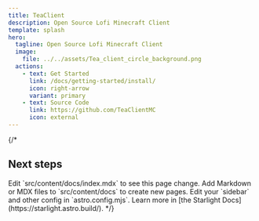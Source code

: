 ```yaml
---
title: TeaClient
description: Open Source Lofi Minecraft Client
template: splash
hero:
  tagline: Open Source Lofi Minecraft Client
  image:
    file: ../../assets/Tea_client_circle_background.png
  actions:
    - text: Get Started
      link: /docs/getting-started/install/
      icon: right-arrow
      variant: primary
    - text: Source Code
      link: https://github.com/TeaClientMC
      icon: external
---
```

{/* 

## Next steps

<CardGrid stagger>
	<Card title="Update content" icon="pencil">
		Edit `src/content/docs/index.mdx` to see this page change.
	</Card>
	<Card title="Add new content" icon="add-document">
		Add Markdown or MDX files to `src/content/docs` to create new pages.
	</Card>
	<Card title="Configure your site" icon="setting">
		Edit your `sidebar` and other config in `astro.config.mjs`.
	</Card>
	<Card title="Read the docs" icon="open-book">
		Learn more in [the Starlight Docs](https://starlight.astro.build/).
	</Card>
</CardGrid> */}
